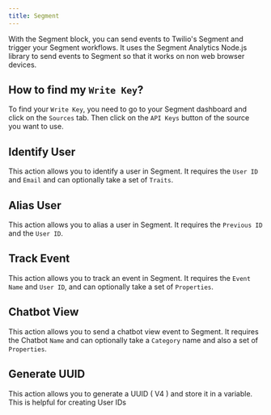 ```yaml
---
title: Segment
---
```


With the Segment block, you can send events to Twilio's Segment and trigger your Segment workflows. It uses the Segment Analytics Node.js library to send events to Segment so that it works on non web browser devices.

## How to find my `Write Key`?

To find your `Write Key`, you need to go to your Segment dashboard and click on the `Sources` tab. Then click on the `API Keys` button of the source you want to use.

## Identify User

This action allows you to identify a user in Segment. It requires the `User ID` and `Email` and can optionally take a set of `Traits`.

## Alias User

This action allows you to alias a user in Segment. It requires the `Previous ID` and the `User ID`.

## Track Event

This action allows you to track an event in Segment. It requires the `Event Name` and `User ID`, and can optionally take a set of `Properties`.

## Chatbot View

This action allows you to send a chatbot view event to Segment. It requires the Chatbot `Name` and can optionally take a `Category` name and also a set of `Properties`.

## Generate UUID

This action allows you to generate a UUID ( V4 ) and store it in a variable. This is helpful for creating User IDs
